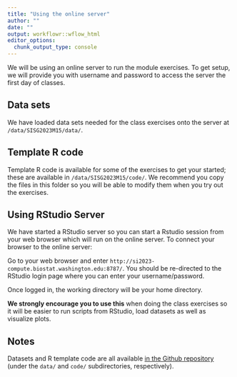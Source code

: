 ```yaml
---
title: "Using the online server"
author: ""
date: ""
output: workflowr::wflow_html
editor_options:
  chunk_output_type: console
---
```


We will be using an online server to run the module exercises.
To get setup, we will provide you with username and password to access the server the first day of classes.

## Data sets

We have loaded data sets needed for the class exercises onto the server at `/data/SISG2023M15/data/`.

## Template R code

Template R code is available for some of the exercises to get your started; these are available in `/data/SISG2023M15/code/`.
We recommend you copy the files in this folder so you will be able to modify them when you try out the exercises.

## Using RStudio Server

We have started a RStudio server so you can start a Rstudio session from your web browser which will run on the online server.
To connect your browser to the online server:

Go to your web browser and enter `http://si2023-compute.biostat.washington.edu:8787/`.
You should be re-directed to the RStudio login page where you can enter your username/password.

Once logged in, the working directory will be your home directory.

**We strongly encourage you to use this** when doing the class exercises so it will be easier to run scripts from RStudio, load datasets as well as visualize plots. 

## Notes

Datasets and R template code are all available [in the Github repository](https://github.com/joellembatchou/SISG2023_Association_Mapping) 
(under the `data/` and `code/` subdirectories, respectively).
